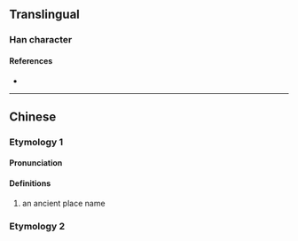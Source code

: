 {{character info/new}}
==Translingual==

===Han character===
{{Han char|rn=32|rad=土|as=03|sn=6|four=|canj=KG|ids=⿱大土}}

====References====
* {{Han ref|kx=0224.180|dkj=04897|hdz=10419.020|uh=5736|ud=22326}}

----

==Chinese==
{{zh-forms}}

===Etymology 1===

====Pronunciation====
{{zh-pron
|m=qià
|m-s=
|c=
|c-t=
|g=
|h=pfs=
|j=
|md=
|mn=
|mn-t=
|w=
|x=
|mc=y
|oc=y
|cat=pn
}}

====Definitions====
{{zh-hanzi}}

# an ancient place name

===Etymology 2===
{{zh-see|墓|ss}}
